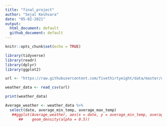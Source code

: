 ```yaml
---
title: "final_project"
author: "Sejal Keshvara"
date: "05-02-2021"
output: 
  html_document: default
  github_document: default
---
```


```r
knitr::opts_chunk$set(echo = TRUE)
```

```r
library(tidyverse)
library(readr)
library(dplyr)
library(ggplot2)

```

```r
url <- "https://raw.githubusercontent.com/fivethirtyeight/data/master/us-weather-history/KCLT.csv"

weather_data <- read_csv(url)

print(weather_data)

```

```r
Average_weather <- weather_data %>% 
  select(date, average_min_temp, average_max_temp) 
   ##ggplot(Average_weather, aes(x = date, y = average_min_temp, average_max_temp) + 
      ##    geom_density(alpha = 0.5))
      


```
